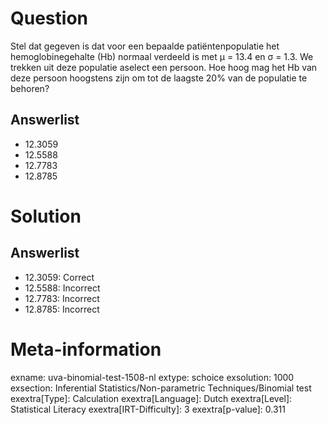 Question
========

Stel dat gegeven is dat voor een bepaalde patiëntenpopulatie het
hemoglobinegehalte (Hb) normaal verdeeld is met μ = 13.4 en σ = 1.3. We
trekken uit deze populatie aselect een persoon. Hoe hoog mag het Hb van
deze persoon hoogstens zijn om tot de laagste 20% van de populatie te
behoren?

Answerlist
----------

* 12.3059
* 12.5588
* 12.7783
* 12.8785

Solution
========

Answerlist
----------

* 12.3059: Correct
* 12.5588: Incorrect
* 12.7783: Incorrect
* 12.8785: Incorrect

Meta-information
================
exname: uva-binomial-test-1508-nl
extype: schoice
exsolution: 1000
exsection: Inferential Statistics/Non-parametric Techniques/Binomial test
exextra[Type]: Calculation
exextra[Language]: Dutch
exextra[Level]: Statistical Literacy
exextra[IRT-Difficulty]: 3
exextra[p-value]: 0.311
